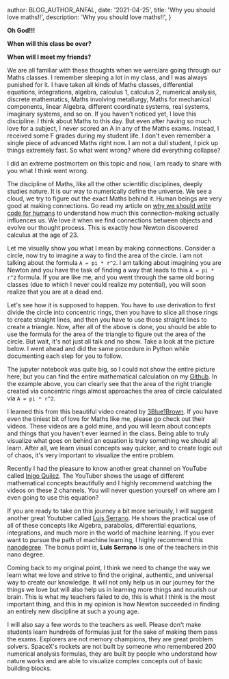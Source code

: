 
  author: BLOG_AUTHOR_ANFAL,
  date: '2021-04-25',
  title: 'Why you should love maths!!',
  description: 'Why you should love maths!!',
}


<BlogImage
  src='blog/2021-04-25-why-you-should-love-maths/i-love-maths.jpg'
  alt="I Love Maths" />

**Oh God!!!**

**When will this class be over?**

**When will I meet my friends?**

We are all familiar with these thoughts when we were/are going through our Maths classes. I remember sleeping a lot in my class, and I was always punished for it. I have taken all kinds of Maths classes, differential equations, integrations, algebra, calculus 1, calculus 2, numerical analysis, discrete mathematics, Maths involving metallurgy, Maths for mechanical components, linear Algebra, different coordinate systems, real systems, imaginary systems, and so on. If you haven't noticed yet, I love this discipline. I think about Maths to this day. But even after having so much love for a subject, I never scored an A in any of the Maths exams. Instead, I received some F grades during my student life. I don't even remember a single piece of advanced Maths right now. I am not a dull student, I pick up things extremely fast. So what went wrong? where did everything collapse?

I did an extreme postmortem on this topic and now, I am ready to share with you what I think went wrong.

The discipline of Maths, like all the other scientific disciplines, deeply studies nature. It is our way to numerically define the universe. We see a cloud, we try to figure out the exact Maths behind it. Human beings are very good at making connections. Go read my article on <a href="https://anf.al/programming/2021/04/11/write-your-code-for-humans/" target="_blank">why we should write code for humans</a> to understand how much this connection-making actually influences us. We love it when we find connections between objects and evolve our thought process. This is exactly how Newton discovered calculus at the age of 23.

Let me visually show you what I mean by making connections. Consider a circle, now try to imagine a way to find the area of the circle. I am not talking about the formula `A = pi * r^2`. I am talking about imagining you are Newton and you have the task of finding a way that leads to this `A = pi * r^2` formula. If you are like me, and you went through the same old boring classes (due to which I never could realize my potential), you will soon realize that you are at a dead end.

Let's see how it is supposed to happen. You have to use derivation to first divide the circle into concentric rings, then you have to slice all those rings to create straight lines, and then you have to use those straight lines to create a triangle. Now, after all of the above is done, you should be able to use the formula for the area of the triangle to figure out the area of the circle. But wait, it's not just all talk and no show. Take a look at the picture below. I went ahead and did the same procedure in Python while documenting each step for you to follow.

<BlogImage  src='blog/2021-04-25-why-you-should-love-maths/area-of-circle-with-right-triangle.png'  alt="Area Of Circle With Right Triangle" />

The jupyter notebook was quite big, so I could not show the entire picture here, but you can find the entire mathematical calculation on my <a href="https://github.com/MAnfal/intro-to-ml-pytorch-nanodegree/blob/master/notebooks/essence-of-calculus/video_1.ipynb" target="_blank">Github</a>. In the example above, you can clearly see that the area of the right triangle created via concentric rings almost approaches the area of circle calculated via `A = pi * r^2`.

I learned this from this beautiful video created by <a href="https://www.youtube.com/watch?v=WUvTyaaNkzM" target="_blank">3Blue1Brown</a>. If you have even the tiniest bit of love for Maths like me, please go check out their videos. These videos are a gold mine, and you will learn about concepts and things that you haven't ever learned in the class. Being able to truly visualize what goes on behind an equation is truly something we should all learn. After all, we learn visual concepts way quicker, and to create logic out of chaos, it's very important to visualize the entire problem.

Recently I had the pleasure to know another great channel on YouTube called <a href="https://www.youtube.com/c/InigoQuilez/featured" target="_blank">Inigo Quilez</a>. The YouTuber shows the usage of different mathematical concepts beautifully and I highly recommend watching the videos on these 2 channels. You will never question yourself on where am I even going to use this equation?

If you are ready to take on this journey a bit more seriously, I will suggest another great Youtuber called <a href="https://www.youtube.com/channel/UCgBncpylJ1kiVaPyP-PZauQ" target="_blank">Luis Serrano</a>. He shows the practical use of all of these concepts like Algebra, parabolas, differential equations, integrations, and much more in the world of machine learning. If you ever want to pursue the path of machine learning, I highly recommend this <a href="https://www.udacity.com/course/intro-to-machine-learning-nanodegree--nd229" target="_blank">nanodegree</a>. The bonus point is, **Luis Serrano** is one of the teachers in this nano degree.

Coming back to my original point, I think we need to change the way we learn what we love and strive to find the original, authentic, and universal way to create our knowledge. It will not only help us in our journey for the things we love but will also help us in learning more things and nourish our brain. This is what my teachers failed to do, this is what I think is the most important thing, and this in my opinion is how Newton succeeded in finding an entirely new discipline at such a young age.

I will also say a few words to the teachers as well. Please don't make students learn hundreds of formulas just for the sake of making them pass the exams. Explorers are not memory champions, they are great problem solvers. SpaceX's rockets are not built by someone who remembered 200 numerical analysis formulas, they are built by people who understand how nature works and are able to visualize complex concepts out of basic building blocks.
